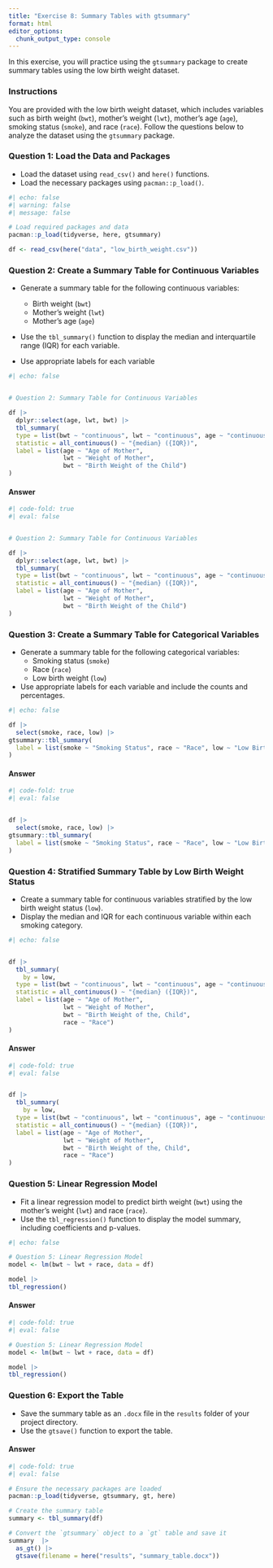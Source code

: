 ```yaml
---
title: "Exercise 8: Summary Tables with gtsummary"
format: html
editor_options: 
  chunk_output_type: console
---
```



In this exercise, you will practice using the `gtsummary` package to create summary tables using the low birth weight dataset.

### **Instructions**

You are provided with the low birth weight dataset, which includes variables such as birth weight (`bwt`), mother's weight (`lwt`), mother's age (`age`), smoking status (`smoke`), and race (`race`). Follow the questions below to analyze the dataset using the `gtsummary` package.

### **Question 1:** Load the Data and Packages

- Load the dataset using `read_csv()` and `here()` functions.
- Load the necessary packages using `pacman::p_load()`.

```r
#| echo: false
#| warning: false
#| message: false

# Load required packages and data
pacman::p_load(tidyverse, here, gtsummary)

df <- read_csv(here("data", "low_birth_weight.csv"))
```


### **Question 2:** Create a Summary Table for Continuous Variables

- Generate a summary table for the following continuous variables:
  - Birth weight (`bwt`)
  - Mother's weight (`lwt`)
  - Mother's age (`age`)
  
- Use the `tbl_summary()` function to display the median and interquartile range (IQR) for each variable.

- Use appropriate labels for each variable

```r
#| echo: false


# Question 2: Summary Table for Continuous Variables

df |> 
  dplyr::select(age, lwt, bwt) |>
  tbl_summary(
  type = list(bwt ~ "continuous", lwt ~ "continuous", age ~ "continuous"),
  statistic = all_continuous() ~ "{median} ({IQR})",
  label = list(age ~ "Age of Mother", 
               lwt ~ "Weight of Mother",
               bwt ~ "Birth Weight of the Child")
)
```

#### Answer

```r
#| code-fold: true
#| eval: false


# Question 2: Summary Table for Continuous Variables

df |> 
  dplyr::select(age, lwt, bwt) |>
  tbl_summary(
  type = list(bwt ~ "continuous", lwt ~ "continuous", age ~ "continuous"),
  statistic = all_continuous() ~ "{median} ({IQR})",
  label = list(age ~ "Age of Mother", 
               lwt ~ "Weight of Mother",
               bwt ~ "Birth Weight of the Child")
)
```

### **Question 3:** Create a Summary Table for Categorical Variables

- Generate a summary table for the following categorical variables:
  - Smoking status (`smoke`)
  - Race (`race`)
  - Low birth weight (`low`)
  
- Use appropriate labels for each variable and include the counts and percentages.

```r
#| echo: false

df |> 
  select(smoke, race, low) |> 
gtsummary::tbl_summary(
  label = list(smoke ~ "Smoking Status", race ~ "Race", low ~ "Low Birth Weight"),
)
```


#### Answer

```r
#| code-fold: true
#| eval: false


df |> 
  select(smoke, race, low) |> 
gtsummary::tbl_summary(
  label = list(smoke ~ "Smoking Status", race ~ "Race", low ~ "Low Birth Weight"),
)
```

### **Question 4:** Stratified Summary Table by Low Birth Weight Status

- Create a summary table for continuous variables stratified by the low birth weight status (`low`).
- Display the median and IQR for each continuous variable within each smoking category.

```r
#| echo: false


df |> 
  tbl_summary(
    by = low,
  type = list(bwt ~ "continuous", lwt ~ "continuous", age ~ "continuous"),
  statistic = all_continuous() ~ "{median} ({IQR})",
  label = list(age ~ "Age of Mother", 
               lwt ~ "Weight of Mother",
               bwt ~ "Birth Weight of the, Child",
               race ~ "Race")
)
```

#### Answer

```r
#| code-fold: true
#| eval: false


df |> 
  tbl_summary(
    by = low,
  type = list(bwt ~ "continuous", lwt ~ "continuous", age ~ "continuous"),
  statistic = all_continuous() ~ "{median} ({IQR})",
  label = list(age ~ "Age of Mother", 
               lwt ~ "Weight of Mother",
               bwt ~ "Birth Weight of the, Child",
               race ~ "Race")
)
```

### **Question 5:** Linear Regression Model

- Fit a linear regression model to predict birth weight (`bwt`) using the mother's weight (`lwt`) and race (`race`).
- Use the `tbl_regression()` function to display the model summary, including coefficients and p-values.

```r
#| echo: false

# Question 5: Linear Regression Model
model <- lm(bwt ~ lwt + race, data = df)

model |> 
tbl_regression()
```

#### Answer

```r
#| code-fold: true
#| eval: false

# Question 5: Linear Regression Model
model <- lm(bwt ~ lwt + race, data = df)

model |> 
tbl_regression()
```

### **Question 6:** Export the Table

- Save the summary table as an `.docx` file in the `results` folder of your project directory.
- Use the `gtsave()` function to export the table.

#### Answer

```r
#| code-fold: true
#| eval: false

# Ensure the necessary packages are loaded
pacman::p_load(tidyverse, gtsummary, gt, here)

# Create the summary table
summary <- tbl_summary(df)

# Convert the `gtsummary` object to a `gt` table and save it
summary  |> 
  as_gt() |> 
  gtsave(filename = here("results", "summary_table.docx"))

```

